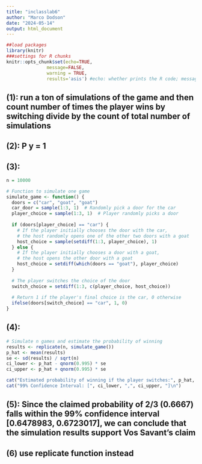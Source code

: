 ```yaml
---
title: "inclasslab6"
author: "Marco Dodson"
date: "2024-05-14"
output: html_document
---
```


```r
##load packages
library(knitr)
###settings for R chunks
knitr::opts_chunk$set(echo=TRUE,
               message=FALSE,
               warning = TRUE,
               results='asis') #echo: whether prints the R code; message: whether shows the message outputs; warning: whether shows the warning messages; results: whether contain ## in front of the R output # nolint
```
## (1): run a ton of simulations of the game and then count number of times the player wins by switching divide by the count of total number of simulations 

## (2): P y = 1 

## (3): 
```r
n = 10000

# Function to simulate one game
simulate_game <- function() {
  doors = c("car", "goat", "goat")
  car_door = sample(1:3, 1)  # Randomly pick a door for the car
  player_choice = sample(1:3, 1)  # Player randomly picks a door
  
  if (doors[player_choice] == "car") {
    # If the player initially chooses the door with the car,
    # the host randomly opens one of the other two doors with a goat
    host_choice = sample(setdiff(1:3, player_choice), 1)
  } else {
    # If the player initially chooses a door with a goat,
    # the host opens the other door with a goat
    host_choice = setdiff(which(doors == "goat"), player_choice)
  }
  
  # The player switches the choice of the door
  switch_choice = setdiff(1:3, c(player_choice, host_choice))
  
  # Return 1 if the player's final choice is the car, 0 otherwise
  ifelse(doors[switch_choice] == "car", 1, 0)
}
```

## (4): 
```r
# Simulate n games and estimate the probability of winning
results <- replicate(n, simulate_game())
p_hat <- mean(results)
se <- sd(results) / sqrt(n)
ci_lower <- p_hat - qnorm(0.995) * se
ci_upper <- p_hat + qnorm(0.995) * se

cat("Estimated probability of winning if the player switches:", p_hat, "\n")
cat("99% Confidence Interval: [", ci_lower, ",", ci_upper, "]\n")

```

## (5): Since the claimed probability of 2/3 (0.6667) falls within the 99% confidence interval [0.6478983, 0.6723017], we can conclude that the simulation results support Vos Savant's claim

## (6) use replicate function instead 